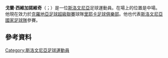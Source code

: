 {{blpunsourced|time=2015-06-01T15:18:13+00:00}}
{{expand|time=2015-06-01T15:18:13+00:00}}
'''戈蘭·西維加諾維奇'''（{{lang-sl|Goran Cvijanović}}；{{bd|1986年|9月9日}}）是一位[[斯洛文尼亞|斯洛文尼亞]]足球運動員。在場上的位置是中場。他現在效力於[[克羅地亞足球超級聯賽|克羅地亞足球超級聯賽]]球隊[[里耶卡足球俱樂部|里耶卡足球俱樂部]]。他也代表[[斯洛文尼亞國家足球隊|斯洛文尼亞國家足球隊]]參賽。
==參考資料==
{{Reflist}}

{{DEFAULTSORT: Cvijanović, Goran}}
[[Category:斯洛文尼亞足球運動員|Category:斯洛文尼亞足球運動員]]